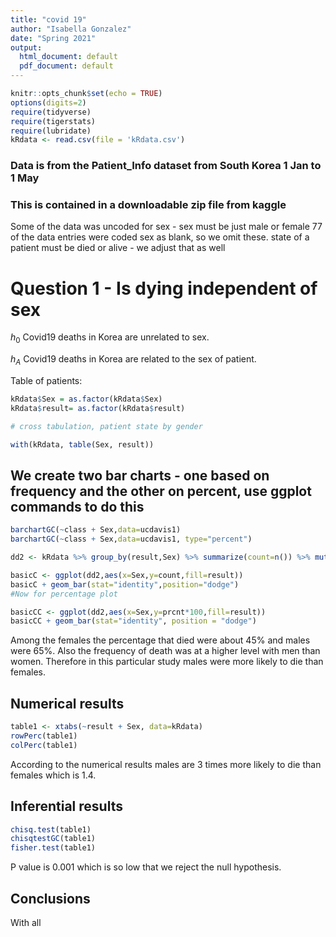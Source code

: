 ```yaml
---
title: "covid 19"
author: "Isabella Gonzalez"
date: "Spring 2021"
output:
  html_document: default
  pdf_document: default
---
```


```r
knitr::opts_chunk$set(echo = TRUE)
options(digits=2)
require(tidyverse)
require(tigerstats)
require(lubridate)
kRdata <- read.csv(file = 'kRdata.csv')
```
### Data is from the Patient_Info dataset from South Korea 1 Jan to 1 May 
### This is contained in a downloadable zip file from kaggle

Some of the data was uncoded for sex - sex must be just male or female
77 of the data entries were coded sex  as blank, so we omit these.
state of a patient must be died or alive - we adjust that as well   
  
# Question 1 - Is dying independent of sex

$h_0$ Covid19 deaths in Korea are unrelated to sex.

$h_A$ Covid19 deaths in Korea are related to the sex of patient.


Table of patients:
```r
kRdata$Sex = as.factor(kRdata$Sex)
kRdata$result= as.factor(kRdata$result)

# cross tabulation, patient state by gender

with(kRdata, table(Sex, result))

```

## We create two bar charts - one based on frequency and the other on percent, use ggplot commands to do this


```r
barchartGC(~class + Sex,data=ucdavis1)
barchartGC(~class + Sex,data=ucdavis1, type="percent")

```

```r
dd2 <- kRdata %>% group_by(result,Sex) %>% summarize(count=n()) %>% mutate(prcnt=count/sum(count))

basicC <- ggplot(dd2,aes(x=Sex,y=count,fill=result))
basicC + geom_bar(stat="identity",position="dodge")
#Now for percentage plot

basicCC <- ggplot(dd2,aes(x=Sex,y=prcnt*100,fill=result)) 
basicCC + geom_bar(stat="identity", position = "dodge")
```
  
Among the females the percentage that died were about 45% and males were 65%. Also the frequency of death was at a higher level with men than women. Therefore in this particular study males were more likely to die than females. 

## Numerical results


```r
table1 <- xtabs(~result + Sex, data=kRdata)
rowPerc(table1)
colPerc(table1)
```
According to the numerical results males are 3 times more likely to die than females which is 1.4. 

## Inferential results 

```r
chisq.test(table1)
chisqtestGC(table1)
fisher.test(table1)
```
P value is 0.001 which is so low that we reject the null hypothesis. 


## Conclusions

With all
